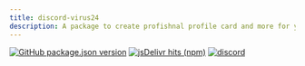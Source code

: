 ```yaml
---
title: discord-virus24
description: A package to create profishnal profile card and more for your discord bot.
---
```




 [![GitHub package.json version](https://img.shields.io/github/package-json/v/virgel1995/discord-virus24?color=aqua&logo=v&logoColor=yellow)](https://gitHub.com/virgel1995/discord-virus24)
 [![jsDelivr hits (npm)](https://img.shields.io/jsdelivr/npm/hm/discord-virus24?color=blue&label=npmDownloads&logo=npm&style=social)](https://www.npmjs.com/package/discord-virus24)
 [![discord](https://img.shields.io/discord/827294479479472149?color=blue&label=discord&logo=discord&logoColor=aqua&style=social)](https://discord.gg/eenQW67QWp)


